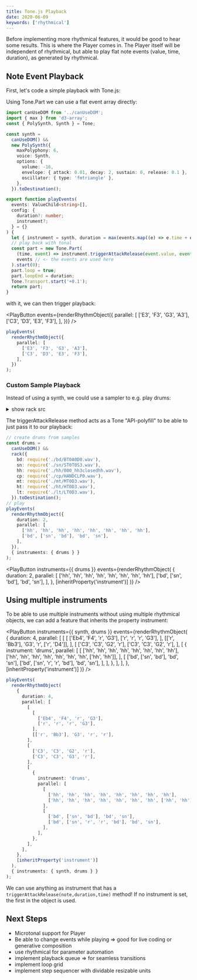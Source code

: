 ```yaml
---
title: Tone.js Playback
date: 2020-06-09
keywords: ['rhythmical']
---
```



Before implementing more rhythmical features, it would be good to hear some results. This is where the Player comes in.
The Player itself will be independent of rhythmical, but able to play flat note events (value, time, duration), as generated by rhythmical.

## Note Event Playback

First, let's code a simple playback with Tone.js:

Using Tone.Part we can use a flat event array directly:

```ts
import canUseDOM from '../canUseDOM';
import { max } from 'd3-array';
const { PolySynth, Synth } = Tone;

const synth =
  canUseDOM() &&
  new PolySynth({
    maxPolyphony: 6,
    voice: Synth,
    options: {
      volume: -16,
      envelope: { attack: 0.01, decay: 2, sustain: 0, release: 0.1 },
      oscillator: { type: 'fmtriangle' },
    },
  }).toDestination();

export function playEvents(
  events: ValueChild<string>[],
  config: {
    duration?: number;
    instrument?;
  } = {}
) {
  let { instrument = synth, duration = max(events.map((e) => e.time + e.duration)) } = config;
  // play back with tonal
  const part = new Tone.Part(
    (time, event) => instrument.triggerAttackRelease(event.value, event.duration, time),
    events // <- the events are used here
  ).start(0);
  part.loop = true;
  part.loopEnd = duration;
  Tone.Transport.start('+0.1');
  return part;
}
```

with it, we can then trigger playback:

<PlayButton
  events={renderRhythmObject({
    parallel: [
      ['E3', 'F3', 'G3', 'A3'],
      ['C3', 'D3', 'E3', 'F3'],
    ],
  })}
/>

```ts
playEvents(
  renderRhythmObject({
    parallel: [
      ['E3', 'F3', 'G3', 'A3'],
      ['C3', 'D3', 'E3', 'F3'],
    ],
  })
);
```

### Custom Sample Playback

Instead of using a synth, we could use a sampler to e.g. play drums:

<details>
  <summary>show rack src</summary>

```ts
export function rack(samples: { [key: string]: any }, options = {}) {
  options = { volume: -12, attack: 0.05, ...options };
  let players = new Tone.Players(samples, options);

  const s = {
    customSymbols: Object.keys(samples),
    triggerAttackRelease: (key, duration, time, velocity) => {
      if (!players.has(key)) {
        console.warn(`key ${key} not found for playback`);
        return;
      }
      const player = players.get(key);
      player.start(time);
      player.stop(time + duration);
    },
    connect: (dest) => {
      players.connect(dest);
      return s;
    },
    toMaster: () => {
      players.toDestination();
      return s;
    },
  };
  return s;
}
```

</details>

The triggerAttackRelease method acts as a Tone "API-polyfill" to be able to just pass it to our playback:

```ts
// create drums from samples
const drums =
  canUseDOM() &&
  rack({
    bd: require('./bd/BT0A0D0.wav'),
    sn: require('./sn/ST0T0S3.wav'),
    hh: require('./hh/000_hh3closedhh.wav'),
    cp: require('./cp/HANDCLP0.wav'),
    mt: require('./mt/MT0D3.wav'),
    ht: require('./ht/HT0D3.wav'),
    lt: require('./lt/LT0D3.wav'),
  }).toDestination();
// play
playEvents(
  renderRhythmObject({
    duration: 2,
    parallel: [
      ['hh', 'hh', 'hh', 'hh', 'hh', 'hh', 'hh', 'hh'],
      ['bd', ['sn', 'bd'], 'bd', 'sn'],
    ],
  }),
  { instruments: { drums } }
);
```

<PlayButton
  instruments={{ drums }}
  events={renderRhythmObject(
    {
      duration: 2,
      parallel: [
        ['hh', 'hh', 'hh', 'hh', 'hh', 'hh', 'hh', 'hh'],
        ['bd', ['sn', 'bd'], 'bd', 'sn'],
      ],
    },
    [inheritProperty('instrument')]
  )}
/>

## Using multiple instruments

To be able to use multiple instruments without using multiple rhythmical objects, we can add a feature that inherits the property instrument:

<PlayButton
  instruments={{ synth, drums }}
  events={renderRhythmObject(
    {
      duration: 4,
      parallel: [
        [
          [
            ['Eb4', 'F4', 'r', 'G3'],
            ['r', 'r', 'r', 'G3'],
          ],
          [['r', 'Bb3'], 'G3', 'r', ['r', 'D4']],
        ],
        [
          ['C3', 'C3', 'G2', 'r'],
          ['C3', 'C3', 'G2', 'r'],
        ],
        [
          {
            instrument: 'drums',
            parallel: [
              [
                ['hh', 'hh', 'hh', 'hh', 'hh', 'hh', 'hh', 'hh'],
                ['hh', 'hh', 'hh', 'hh', 'hh', 'hh', 'hh', ['hh', 'hh']],
              ],
              [
                ['bd', ['sn', 'bd'], 'bd', 'sn'],
                ['bd', ['sn', 'r', 'r', 'bd'], 'bd', 'sn'],
              ],
            ],
          },
        ],
      ],
    },
    [inheritProperty('instrument')]
  )}
/>

```ts
playEvents(
  renderRhythmObject(
    {
      duration: 4,
      parallel: [
        [
          [
            ['Eb4', 'F4', 'r', 'G3'],
            ['r', 'r', 'r', 'G3'],
          ],
          [['r', 'Bb3'], 'G3', 'r', 'r'],
        ],
        [
          ['C3', 'C3', 'G2', 'r'],
          ['C3', 'C3', 'G3', 'r'],
        ],
        [
          {
            instrument: 'drums',
            parallel: [
              [
                ['hh', 'hh', 'hh', 'hh', 'hh', 'hh', 'hh', 'hh'],
                ['hh', 'hh', 'hh', 'hh', 'hh', 'hh', 'hh', ['hh', 'hh']],
              ],
              [
                ['bd', ['sn', 'bd'], 'bd', 'sn'],
                ['bd', ['sn', 'r', 'r', 'bd'], 'bd', 'sn'],
              ],
            ],
          },
        ],
      ],
    },
    [inheritProperty('instrument')]
  ),
  { instruments: { synth, drums } }
);
```

We can use anything as instrument that has a `triggerAttackRelease(note,duration,time)` method!
If no instrument is set, the first in the object is used.

## Next Steps

- Microtonal support for Player
- Be able to change events while playing => good for live coding or generative composition
- use rhythmical for parameter automation
- implement playback queue => for seamless transitions
- implement loop grid
- implement step sequencer with dividable resizable units
